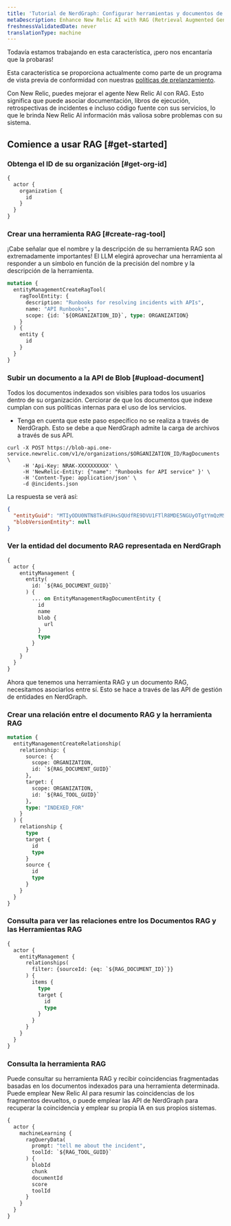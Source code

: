 ```yaml
---
title: 'Tutorial de NerdGraph: Configurar herramientas y documentos de RAG'
metaDescription: Enhance New Relic AI with RAG (Retrieval Augmented Generation)
freshnessValidatedDate: never
translationType: machine
---
```


<Callout title="avance">
  Todavía estamos trabajando en esta característica, ¡pero nos encantaría que la probaras!

  Esta característica se proporciona actualmente como parte de un programa de vista previa de conformidad con nuestras [políticas de prelanzamiento](/docs/licenses/license-information/referenced-policies/new-relic-pre-release-policy).
</Callout>

Con New Relic, puedes mejorar el agente New Relic AI con RAG. Esto significa que puede asociar documentación, libros de ejecución, retrospectivas de incidentes e incluso código fuente con sus servicios, lo que le brinda New Relic AI información más valiosa sobre problemas con su sistema.

## Comience a usar RAG [#get-started]

### Obtenga el ID de su organización [#get-org-id]

```graphql
{
  actor {
    organization {
      id
    }
  }
}
```

### Crear una herramienta RAG [#create-rag-tool]

¡Cabe señalar que el nombre y la descripción de su herramienta RAG son extremadamente importantes! El LLM elegirá aprovechar una herramienta al responder a un símbolo en función de la precisión del nombre y la descripción de la herramienta.

```graphql
mutation {
  entityManagementCreateRagTool(
    ragToolEntity: {
      description: "Runbooks for resolving incidents with APIs",
      name: "API Runbooks",
      scope: {id: `${ORGANIZATION_ID}`, type: ORGANIZATION}
    }
  ) {
    entity {
      id
    }
  }
}
```

### Subir un documento a la API de Blob [#upload-document]

<Callout variant="important">
  Todos los documentos indexados son visibles para todos los usuarios dentro de su organización. Cerciorar de que los documentos que indexe cumplan con sus políticas internas para el uso de los servicios.
</Callout>

* Tenga en cuenta que este paso específico no se realiza a través de NerdGraph. Esto se debe a que NerdGraph admite la carga de archivos a través de sus API.

```shell
curl -X POST https://blob-api.one-service.newrelic.com/v1/e/organizations/$ORGANIZATION_ID/RagDocuments \
     -H 'Api-Key: NRAK-XXXXXXXXXX' \
     -H 'NewRelic-Entity: {"name": "Runbooks for API service" }' \
     -H 'Content-Type: application/json' \
     -d @incidents.json
```

La respuesta se verá así:

```json
{
  "entityGuid": "MTIyODU0NTN8TkdFUHxSQUdfRE9DVU1FTlR8MDE5NGUyOTgtYmQzMS03NzA4LWI3NzItYzQ4MTZlYjNhYThk",
  "blobVersionEntity": null
}
```

### Ver la entidad del documento RAG representada en NerdGraph

```graphql
{
  actor {
    entityManagement {
      entity(
        id: `${RAG_DOCUMENT_GUID}`
      ) {
        ... on EntityManagementRagDocumentEntity {
          id
          name
          blob {
            url
          }
          type
        }
      }
    }
  }
}
```

Ahora que tenemos una herramienta RAG y un documento RAG, necesitamos asociarlos entre sí. Esto se hace a través de las API de gestión de entidades en NerdGraph.

### Crear una relación entre el documento RAG y la herramienta RAG

```graphql
mutation {
  entityManagementCreateRelationship(
    relationship: {
      source: {
        scope: ORGANIZATION,
        id: `${RAG_DOCUMENT_GUID}`
      },
      target: {
        scope: ORGANIZATION,
        id: `${RAG_TOOL_GUID}`
      },
      type: "INDEXED_FOR"
    }
  ) {
    relationship {
      type
      target {
        id
        type
      }
      source {
        id
        type
      }
    }
  }
}
```

### Consulta para ver las relaciones entre los Documentos RAG y las Herramientas RAG

```graphql
{
  actor {
    entityManagement {
      relationships(
        filter: {sourceId: {eq: `${RAG_DOCUMENT_ID}`}}
      ) {
        items {
          type
          target {
            id
            type
          }
        }
      }
    }
  }
}
```

### Consulta la herramienta RAG

Puede consultar su herramienta RAG y recibir coincidencias fragmentadas basadas en los documentos indexados para una herramienta determinada. Puede emplear New Relic AI para resumir las coincidencias de los fragmentos devueltos, o puede emplear las API de NerdGraph para recuperar la coincidencia y emplear su propia IA en sus propios sistemas.

```graphql
{
  actor {
    machineLearning {
      ragQueryData(
        prompt: "tell me about the incident", 
        toolId: `${RAG_TOOL_GUID}`
      ) {
        blobId
        chunk
        documentId
        score
        toolId
      }
    }
  }
}
```